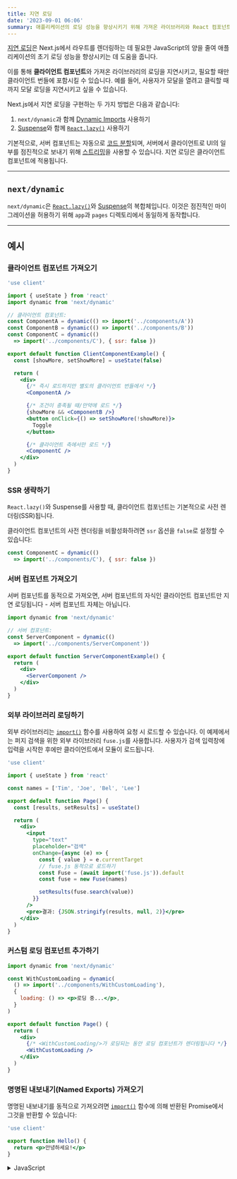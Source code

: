 ```yaml
---
title: 지연 로딩
date: '2023-09-01 06:06'
summary: 애플리케이션의 로딩 성능을 향상시키기 위해 가져온 라이브러리와 React 컴포넌트를 지연 로딩하세요.
---
```


<TOCInline toc={props.toc} asDisclosure />


[지연 로딩](https://developer.mozilla.org/docs/Web/Performance/Lazy_loading)은 Next.js에서 라우트를 렌더링하는 데 필요한 JavaScript의 양을 줄여 애플리케이션의 초기 로딩 성능을 향상시키는 데 도움을 줍니다.

이를 통해 **클라이언트 컴포넌트**와 가져온 라이브러리의 로딩을 지연시키고, 필요할 때만 클라이언트 번들에 포함시킬 수 있습니다. 예를 들어, 사용자가 모달을 열려고 클릭할 때까지 모달 로딩을 지연시키고 싶을 수 있습니다.

Next.js에서 지연 로딩을 구현하는 두 가지 방법은 다음과 같습니다:

1. `next/dynamic`과 함께 [Dynamic Imports](#nextdynamic) 사용하기
2. [Suspense](https://react.dev/reference/react/Suspense)와 함께 [`React.lazy()`](https://react.dev/reference/react/lazy) 사용하기

기본적으로, 서버 컴포넌트는 자동으로 [코드 분할](https://developer.mozilla.org/docs/Glossary/Code_splitting)되며, 서버에서 클라이언트로 UI의 일부를 점진적으로 보내기 위해 [스트리밍](/docs/nextjs/routing/loading-ui-and-streaming)을 사용할 수 있습니다. 지연 로딩은 클라이언트 컴포넌트에 적용됩니다.

---

## `next/dynamic`

`next/dynamic`은 [`React.lazy()`](https://react.dev/reference/react/lazy)와 [Suspense](https://react.dev/reference/react/Suspense)의 복합체입니다. 이것은 점진적인 마이그레이션을 허용하기 위해 `app`과 `pages` 디렉토리에서 동일하게 동작합니다.

---

## 예시

### 클라이언트 컴포넌트 가져오기

```jsx filename="app/page.js"
'use client'

import { useState } from 'react'
import dynamic from 'next/dynamic'

// 클라이언트 컴포넌트:
const ComponentA = dynamic(() => import('../components/A'))
const ComponentB = dynamic(() => import('../components/B'))
const ComponentC = dynamic(() 
  => import('../components/C'), { ssr: false })

export default function ClientComponentExample() {
  const [showMore, setShowMore] = useState(false)

  return (
    <div>
      {/* 즉시 로드하지만 별도의 클라이언트 번들에서 */}
      <ComponentA />

      {/* 조건이 충족될 때/만약에 로드 */}
      {showMore && <ComponentB />}
      <button onClick={() => setShowMore(!showMore)}>
        Toggle
      </button>

      {/* 클라이언트 측에서만 로드 */}
      <ComponentC />
    </div>
  )
}
```

### SSR 생략하기

`React.lazy()`와 Suspense를 사용할 때, 클라이언트 컴포넌트는 기본적으로 사전 렌더링(SSR)됩니다.

클라이언트 컴포넌트의 사전 렌더링을 비활성화하려면 `ssr` 옵션을 `false`로 설정할 수 있습니다:

```jsx
const ComponentC = dynamic(() 
  => import('../components/C'), { ssr: false })
```

### 서버 컴포넌트 가져오기

서버 컴포넌트를 동적으로 가져오면, 서버 컴포넌트의 자식인 클라이언트 컴포넌트만 지연 로딩됩니다 - 서버 컴포넌트 자체는 아닙니다.

```jsx filename="app/page.js"
import dynamic from 'next/dynamic'

// 서버 컴포넌트:
const ServerComponent = dynamic(() 
  => import('../components/ServerComponent'))

export default function ServerComponentExample() {
  return (
    <div>
      <ServerComponent />
    </div>
  )
}
```


### 외부 라이브러리 로딩하기

외부 라이브러리는 [`import()`](https://developer.mozilla.org/docs/Web/JavaScript/Reference/Operators/import) 함수를 사용하여 요청 시 로드할 수 있습니다. 이 예제에서는 퍼지 검색을 위한 외부 라이브러리 `fuse.js`를 사용합니다. 사용자가 검색 입력창에 입력을 시작한 후에만 클라이언트에서 모듈이 로드됩니다.

```jsx filename="app/page.js"
'use client'

import { useState } from 'react'

const names = ['Tim', 'Joe', 'Bel', 'Lee']

export default function Page() {
  const [results, setResults] = useState()

  return (
    <div>
      <input
        type="text"
        placeholder="검색"
        onChange={async (e) => {
          const { value } = e.currentTarget
          // fuse.js 동적으로 로드하기
          const Fuse = (await import('fuse.js')).default
          const fuse = new Fuse(names)

          setResults(fuse.search(value))
        }}
      />
      <pre>결과: {JSON.stringify(results, null, 2)}</pre>
    </div>
  )
}
```

### 커스텀 로딩 컴포넌트 추가하기

```jsx filename="app/page.js"
import dynamic from 'next/dynamic'

const WithCustomLoading = dynamic(
  () => import('../components/WithCustomLoading'),
  {
    loading: () => <p>로딩 중...</p>,
  }
)

export default function Page() {
  return (
    <div>
      {/* <WithCustomLoading/>가 로딩되는 동안 로딩 컴포넌트가 렌더링됩니다 */}
      <WithCustomLoading />
    </div>
  )
}
```

### 명명된 내보내기(Named Exports) 가져오기

명명된 내보내기를 동적으로 가져오려면 [`import()`](https://developer.mozilla.org/docs/Web/JavaScript/Reference/Operators/import) 함수에 의해 반환된 Promise에서 그것을 반환할 수 있습니다:

```jsx filename="components/hello.js"
'use client'

export function Hello() {
  return <p>안녕하세요!</p>
}
```
<details>
    <summary>JavaScript</summary>
```jsx filename="app/page.js"
import dynamic from 'next/dynamic'

const ClientComponent = dynamic(() =>
  import('../components/hello').then((mod) => mod.Hello)
)
```
</details>